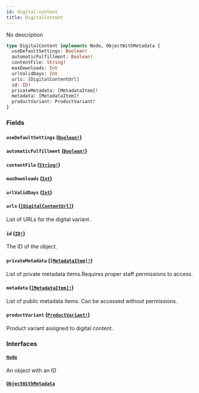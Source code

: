 ```yaml
---
id: digital-content
title: DigitalContent
---
```


No description

```graphql
type DigitalContent implements Node, ObjectWithMetadata {
  useDefaultSettings: Boolean!
  automaticFulfillment: Boolean!
  contentFile: String!
  maxDownloads: Int
  urlValidDays: Int
  urls: [DigitalContentUrl]
  id: ID!
  privateMetadata: [MetadataItem]!
  metadata: [MetadataItem]!
  productVariant: ProductVariant!
}
```

### Fields

#### `useDefaultSettings` ([`Boolean!`](/developer/api-reference/scalars/boolean.mdx))

#### `automaticFulfillment` ([`Boolean!`](/developer/api-reference/scalars/boolean.mdx))

#### `contentFile` ([`String!`](/developer/api-reference/scalars/string.mdx))

#### `maxDownloads` ([`Int`](/developer/api-reference/scalars/int.mdx))

#### `urlValidDays` ([`Int`](/developer/api-reference/scalars/int.mdx))

#### `urls` ([`[DigitalContentUrl]`](/developer/api-reference/objects/digital-content-url.mdx))

List of URLs for the digital variant.

#### `id` ([`ID!`](/developer/api-reference/scalars/id.mdx))

The ID of the object.

#### `privateMetadata` ([`[MetadataItem]!`](/developer/api-reference/objects/metadata-item.mdx))

List of private metadata items.Requires proper staff permissions to access.

#### `metadata` ([`[MetadataItem]!`](/developer/api-reference/objects/metadata-item.mdx))

List of public metadata items. Can be accessed without permissions.

#### `productVariant` ([`ProductVariant!`](/developer/api-reference/objects/product-variant.mdx))

Product variant assigned to digital content.

### Interfaces

#### [`Node`](/developer/api-reference/interfaces/node.mdx)

An object with an ID

#### [`ObjectWithMetadata`](/developer/api-reference/interfaces/object-with-metadata.mdx)
